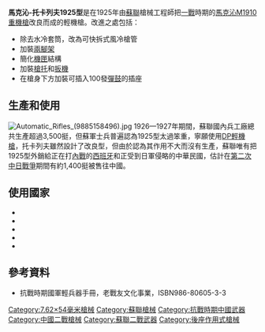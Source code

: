 {{noteTA
|G1=軍事
|G2=長度單位
|G3=Firearms
}}
{{Infobox weapon
|name = 馬克沁-托卡列夫
| image = Tokarev-s-synom.jpg
| image_size = 300
|caption = 托卡列夫父子和1925型輕機槍
|origin = {{flagcountry|USSR}}
|type = [[輕機槍|輕機槍]]
<!-- Type selection -->
|is_ranged = yes
<!-- Service history -->
|service =
|used_by =
|wars =[[西班牙內戰|西班牙內戰]]<br>[[第二次中日戰爭|第二次中日戰爭]]<br>[[二戰|二戰]]<br>[[韓戰|韓戰]]
<!-- Production history -->
|designer = {{tsl|en|Fedor Tokarev|費多·托卡列夫}}
|design_date = 1924年
|manufacturer =
|unit_cost =
|production_date = 1925—1927年<ref>С. Л. Федосеев. Пулемёты России. Шквальный огонь. М., Яуза – ЭКСМО, 2009. стр.140–142</ref>
|number = 2,500挺
|variants =
<!-- General specifications -->
|weight = 12.9公斤（空槍）<br>15.5 公斤（裝彈）
|length = 1330毫米
|part_length = 650毫米
<!-- Ranged weapon specifications -->
|cartridge = [[7.62×54mmR|7.62×54mmR]]
|cartridge_weight =
|caliber = 7.62毫米
|barrels =
|action = [[後座作用|短行程後座作用]]、肘節式閉鎖
|mode = 全自動
|velocity =
|range =
|max_range =
|feed = 100發[[彈鼓|彈鼓]]、250發[[彈鏈|彈鏈]]
|sights = 機械瞄具
}}

'''馬克沁-托卡列夫1925型'''是在1925年由[[蘇聯|蘇聯]]槍械工程師{{tsl|en|Fedor Tokarev|費多·托卡列夫}}把[[第一次世界大戰|一戰]]時期的[[馬克沁M1910重機槍|馬克沁M1910重機槍]]改良而成的輕機槍。改進之處包括：
*除去水冷套筒，改為可快拆式風冷槍管
*加裝[[兩腳架|兩腳架]]
*簡化[[機匣|機匣]]結構
*加裝[[槍托|槍托]]和[[扳機|扳機]]
*在槍身下方加裝可插入100發[[彈鼓|彈鼓]]的插座

==生產和使用==
[[File:Automatic_Rifles_(9885158496).jpg|thumb]]
1926—1927年期間，蘇聯國內兵工廠總共生產超過3,500挺，但蘇軍士兵普遍認為1925型太過笨重，寧願使用[[DP輕機槍|DP輕機槍]]，托卡列夫雖然設計了改良型，但由於認為其作用不大而沒有生產，蘇聯唯有把1925型外銷給正在打[[西班牙內戰|內戰]]的[[西班牙第二共和國|西班牙]]和正受到日軍侵略的中華民國，估計在[[第二次中日戰爭|第二次中日戰爭]]期間有約1,400挺被售往中國。

==使用國家==
*{{flag|ROC}}
*{{flag|PRC}}
*{{flag|DPK}}
*{{flag|USSR}}
*{{flag|Spanish Republic}}

==參考資料==
<references/>
*抗戰時期國軍輕兵器手冊，老戰友文化事業，ISBN986-80605-3-3

{{二戰蘇聯步兵槍械}}
{{北伐至抗戰時期中華民國步兵武器裝備}}

[[Category:7.62×54毫米槍械|Category:7.62×54毫米槍械]]
[[Category:蘇聯槍械|Category:蘇聯槍械]]
[[Category:抗戰時期中國武器|Category:抗戰時期中國武器]]
[[Category:中國二戰槍械|Category:中國二戰槍械]]
[[Category:蘇聯二戰武器|Category:蘇聯二戰武器]]
[[Category:後座作用式槍械|Category:後座作用式槍械]]